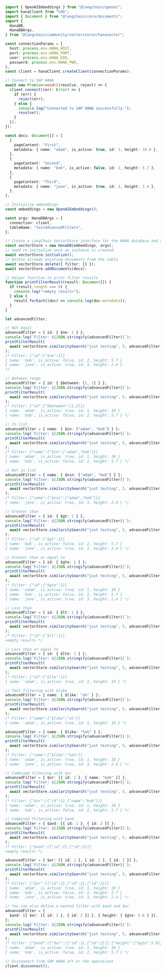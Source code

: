 ```typescript
import { OpenAIEmbeddings } from "@langchain/openai";
import hanaClient from "hdb";
import { Document } from "@langchain/core/documents";
import {
  HanaDB,
  HanaDBArgs,
} from "@langchain/community/vectorstores/hanavector";

const connectionParams = {
  host: process.env.HANA_HOST,
  port: process.env.HANA_PORT,
  user: process.env.HANA_UID,
  password: process.env.HANA_PWD,
};
const client = hanaClient.createClient(connectionParams);

// Connect to SAP HANA
await new Promise<void>((resolve, reject) => {
  client.connect((err: Error) => {
    if (err) {
      reject(err);
    } else {
      console.log("Connected to SAP HANA successfully.");
      resolve();
    }
  });
});

const docs: Document[] = [
  {
    pageContent: "First",
    metadata: { name: "adam", is_active: true, id: 1, height: 10.0 },
  },
  {
    pageContent: "Second",
    metadata: { name: "bob", is_active: false, id: 2, height: 5.7 },
  },
  {
    pageContent: "Third",
    metadata: { name: "jane", is_active: true, id: 3, height: 2.4 },
  },
];

// Initialize embeddings
const embeddings = new OpenAIEmbeddings();

const args: HanaDBArgs = {
  connection: client,
  tableName: "testAdvancedFilters",
};

// Create a LangChain VectorStore interface for the HANA database and specify the table (collection) to use in args.
const vectorStore = new HanaDB(embeddings, args);
// need to initialize once an instance is created.
await vectorStore.initialize();
// Delete already existing documents from the table
await vectorStore.delete({ filter: {} });
await vectorStore.addDocuments(docs);

// Helper function to print filter results
function printFilterResult(result: Document[]) {
  if (result.length === 0) {
    console.log("<empty result>");
  } else {
    result.forEach((doc) => console.log(doc.metadata));
  }
}

let advancedFilter;

// Not equal
advancedFilter = { id: { $ne: 1 } };
console.log(`Filter: ${JSON.stringify(advancedFilter)}`);
printFilterResult(
  await vectorStore.similaritySearch("just testing", 5, advancedFilter)
);
/* Filter: {"id":{"$ne":1}}
{ name: 'bob', is_active: false, id: 2, height: 5.7 } 
{ name: 'jane', is_active: true, id: 3, height: 2.4 }
*/

// Between range
advancedFilter = { id: { $between: [1, 2] } };
console.log(`Filter: ${JSON.stringify(advancedFilter)}`);
printFilterResult(
  await vectorStore.similaritySearch("just testing", 5, advancedFilter)
);
/* Filter: {"id":{"$between":[1,2]}}
{ name: 'adam', is_active: true, id: 1, height: 10 }
{ name: 'bob', is_active: false, id: 2, height: 5.7 } */

// In list
advancedFilter = { name: { $in: ["adam", "bob"] } };
console.log(`Filter: ${JSON.stringify(advancedFilter)}`);
printFilterResult(
  await vectorStore.similaritySearch("just testing", 5, advancedFilter)
);
/* Filter: {"name":{"$in":["adam","bob"]}}
{ name: 'adam', is_active: true, id: 1, height: 10 }
{ name: 'bob', is_active: false, id: 2, height: 5.7 } */

// Not in list
advancedFilter = { name: { $nin: ["adam", "bob"] } };
console.log(`Filter: ${JSON.stringify(advancedFilter)}`);
printFilterResult(
  await vectorStore.similaritySearch("just testing", 5, advancedFilter)
);
/* Filter: {"name":{"$nin":["adam","bob"]}}
{ name: 'jane', is_active: true, id: 3, height: 2.4 } */

// Greater than
advancedFilter = { id: { $gt: 1 } };
console.log(`Filter: ${JSON.stringify(advancedFilter)}`);
printFilterResult(
  await vectorStore.similaritySearch("just testing", 5, advancedFilter)
);
/* Filter: {"id":{"$gt":1}}
{ name: 'bob', is_active: false, id: 2, height: 5.7 }
{ name: 'jane', is_active: true, id: 3, height: 2.4 } */

// Greater than or equal to
advancedFilter = { id: { $gte: 1 } };
console.log(`Filter: ${JSON.stringify(advancedFilter)}`);
printFilterResult(
  await vectorStore.similaritySearch("just testing", 5, advancedFilter)
);
/* Filter: {"id":{"$gte":1}}
{ name: 'adam', is_active: true, id: 1, height: 10 }
{ name: 'bob', is_active: false, id: 2, height: 5.7 }
{ name: 'jane', is_active: true, id: 3, height: 2.4 } */

// Less than
advancedFilter = { id: { $lt: 1 } };
console.log(`Filter: ${JSON.stringify(advancedFilter)}`);
printFilterResult(
  await vectorStore.similaritySearch("just testing", 5, advancedFilter)
);
/* Filter: {"id":{"$lt":1}}
<empty result> */

// Less than or equal to
advancedFilter = { id: { $lte: 1 } };
console.log(`Filter: ${JSON.stringify(advancedFilter)}`);
printFilterResult(
  await vectorStore.similaritySearch("just testing", 5, advancedFilter)
);
/* Filter: {"id":{"$lte":1}}
{ name: 'adam', is_active: true, id: 1, height: 10 } */

// Text filtering with $like
advancedFilter = { name: { $like: "a%" } };
console.log(`Filter: ${JSON.stringify(advancedFilter)}`);
printFilterResult(
  await vectorStore.similaritySearch("just testing", 5, advancedFilter)
);
/* Filter: {"name":{"$like":"a%"}}
{ name: 'adam', is_active: true, id: 1, height: 10 } */

advancedFilter = { name: { $like: "%a%" } };
console.log(`Filter: ${JSON.stringify(advancedFilter)}`);
printFilterResult(
  await vectorStore.similaritySearch("just testing", 5, advancedFilter)
);
/* Filter: {"name":{"$like":"%a%"}}
{ name: 'adam', is_active: true, id: 1, height: 10 }
{ name: 'jane', is_active: true, id: 3, height: 2.4 } */

// Combined filtering with $or
advancedFilter = { $or: [{ id: 1 }, { name: "bob" }] };
console.log(`Filter: ${JSON.stringify(advancedFilter)}`);
printFilterResult(
  await vectorStore.similaritySearch("just testing", 5, advancedFilter)
);
/* Filter: {"$or":[{"id":1},{"name":"bob"}]}
{ name: 'adam', is_active: true, id: 1, height: 10 }
{ name: 'bob', is_active: false, id: 2, height: 5.7 } */

// Combined filtering with $and
advancedFilter = { $and: [{ id: 1 }, { id: 2 }] };
console.log(`Filter: ${JSON.stringify(advancedFilter)}`);
printFilterResult(
  await vectorStore.similaritySearch("just testing", 5, advancedFilter)
);
/* Filter: {"$and":[{"id":1},{"id":2}]}
<empty result> */

advancedFilter = { $or: [{ id: 1 }, { id: 2 }, { id: 3 }] };
console.log(`Filter: ${JSON.stringify(advancedFilter)}`);
printFilterResult(
  await vectorStore.similaritySearch("just testing", 5, advancedFilter)
);
/* Filter: {"$or":[{"id":1},{"id":2},{"id":3}]}
{ name: 'adam', is_active: true, id: 1, height: 10 }
{ name: 'bob', is_active: false, id: 2, height: 5.7 }
{ name: 'jane', is_active: true, id: 3, height: 2.4 } */

// You can also define a nested filter with $and and $or.
advancedFilter = {
  $and: [{ $or: [{ id: 1 }, { id: 2 }] }, { height: { $gte: 5.0 } }],
};
console.log(`Filter: ${JSON.stringify(advancedFilter)}`);
printFilterResult(
  await vectorStore.similaritySearch("just testing", 5, advancedFilter)
);
/* Filter: {"$and":[{"$or":[{"id":1},{"id":2}]},{"height":{"$gte":5.0}}]}
{ name: 'adam', is_active: true, id: 1, height: 10 } 
{ name: 'bob', is_active: false, id: 2, height: 5.7 } */

// Disconnect from SAP HANA aft er the operations
client.disconnect();
```